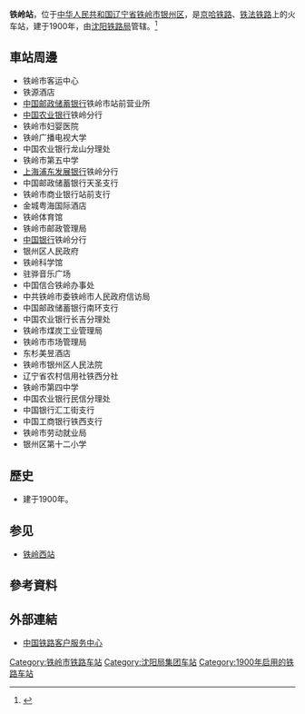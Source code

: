 {{Infobox China railway station 
|车站名称 = 铁岭站
|图片 = Tieling Railway Station, Yinzhou.jpg
|图片介绍 = 
|其他名称 =
|车站拼音 = Tieling
|英文名称 = Tieling Railway Station
|车站代码 = 
|电报码 = TLT
|拼音码 = TLI
|车站位置 = [[辽宁省|辽宁省]][[铁岭市|铁岭市]][[银州区|银州区]]
|归属 = [[沈阳铁路局|沈阳铁路局]]
|线路 = [[京哈铁路|京哈铁路]]、[[铁法铁路|铁法铁路]]
|车站等级 = [[二等站_(中铁)|二等站]]
|月台数目 = 
|站台面 = 
|股道数目 = 
|坐标 = {{coord|42|13|59|N|123|45|01|E|region:CN_type:railwaystation|display=title,inline}}
|网站 = 
}}
'''铁岭站'''，位于[[中华人民共和国|中华人民共和国]][[辽宁省|辽宁省]][[铁岭市|铁岭市]][[银州区|银州区]]，是[[京哈铁路|京哈铁路]]、[[铁法铁路|铁法铁路]]上的火车站，建于1900年，由[[沈阳铁路局|沈阳铁路局]]管辖。<ref>{{Cite web |url=http://search.huochepiao.com/huochezhan/jieshao/2796.htm |title=铁岭火车站介绍 |accessdate=2017-02-13 |archive-date=2017-02-13 |archive-url=https://web.archive.org/web/20170213165937/http://search.huochepiao.com/huochezhan/jieshao/2796.htm |dead-url=no }}</ref>
==車站周邊==
* 铁岭市客运中心
* 铁源酒店
* [[中国邮政储蓄银行|中国邮政储蓄银行]]铁岭市站前营业所
* [[中国农业银行|中国农业银行]]铁岭分行
* 铁岭市妇婴医院
* 铁岭广播电视大学
* 中国农业银行龙山分理处
* 铁岭市第五中学
* [[上海浦东发展银行|上海浦东发展银行]]铁岭分行
* 中国邮政储蓄银行天圣支行
* 铁岭市商业银行站前支行
* 金城粤海国际酒店
* 铁岭体育馆
* 铁岭市邮政管理局
* [[中国银行|中国银行]]铁岭分行
* 银州区人民政府
* 铁岭科学馆
* 驻骅音乐广场
* 中国信合铁岭办事处
* 中共铁岭市委铁岭市人民政府信访局
* 中国邮政储蓄银行南环支行
* 中国农业银行长吉分理处
* 铁岭市煤炭工业管理局
* 铁岭市市场管理局
* 东杉美昱酒店
* 铁岭市银州区人民法院
* 辽宁省农村信用社铁西分社
* 铁岭市第四中学
* 中国农业银行民信分理处
* 中国银行汇工街支行
* 中国工商银行铁西支行
* 铁岭市劳动就业局
* 银州区第十二小学

==歷史==
* 建于1900年。
== 参见 ==
* [[铁岭西站|铁岭西站]]
==參考資料==
{{reflist}}
==外部連結==
* [http://www.12306.cn/mormhweb/ 中国铁路客户服务中心] {{Wayback|url=http://www.12306.cn/mormhweb/ |date=20180205163941 }}
{{China-rail-stub}}
{{京哈铁路}}
{{铁法铁路}}
[[Category:铁岭市铁路车站|Category:铁岭市铁路车站]]
[[Category:沈阳局集团车站|Category:沈阳局集团车站]]
[[Category:1900年启用的铁路车站|Category:1900年启用的铁路车站]]